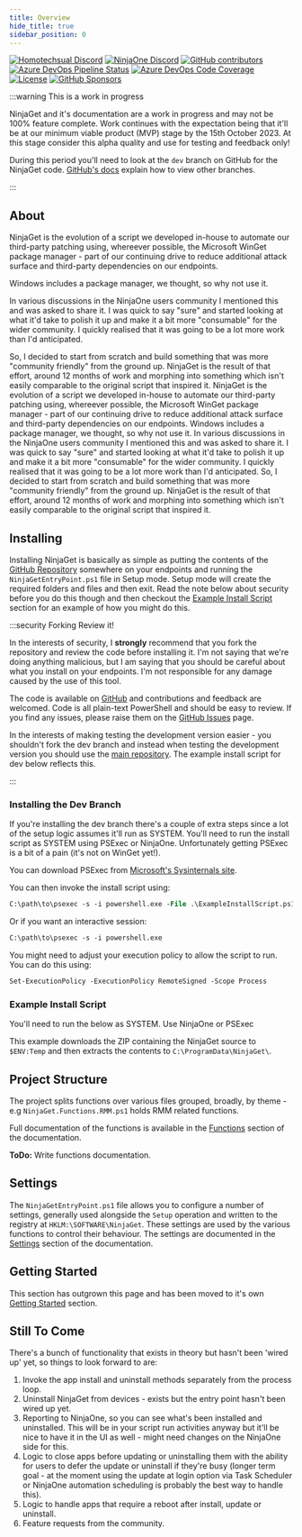 ```yaml
---
title: Overview
hide_title: true
sidebar_position: 0
---
```



[![Homotechsual Discord](https://img.shields.io/discord/1075421628424523816?style=for-the-badge&logo=discord&logoColor=white&label=Homotechsual%20Discord)](https://discord.gg/NrCjh5ht7K)
[![NinjaOne Discord](https://img.shields.io/discord/676451788395642880?style=for-the-badge&logo=discord&logoColor=white&label=NinjaOne%20Discord)](https://discord.gg/NinjaOne)
[![GitHub contributors](https://img.shields.io/github/contributors/homotechsual/ninjaget?style=for-the-badge&logo=github)](https://github.com/homotechsual/ninjaget/)
[![Azure DevOps Pipeline Status](https://img.shields.io/azure-devops/tests/MSPsUK/MSPsUK/4?style=for-the-badge)](https://dev.azure.com/MSPsUK/NinjaGet/_build?definitionId=4)
[![Azure DevOps Code Coverage](https://img.shields.io/azure-devops/coverage/MSPsUK/MSPsUK/4?style=for-the-badge)](https://dev.azure.com/MSPsUK/NinjaGet/_build?definitionId=4)
[![License](https://img.shields.io/github/license/homotechsual/HaloAPI?style=for-the-badge)](https://mit.license.homotechsual.dev)
[![GitHub Sponsors](https://img.shields.io/github/sponsors/homotechsual?style=for-the-badge)](https://github.com/sponsors/homotechsual/)

:::warning This is a work in progress

NinjaGet and it's documentation are a work in progress and may not be 100% feature complete. Work continues with the expectation being that it'll be at our minimum viable product (MVP) stage by the 15th October 2023. At this stage consider this alpha quality and use for testing and feedback only!

During this period you'll need to look at the `dev` branch on GitHub for the NinjaGet code. [GitHub's docs](https://docs.github.com/en/repositories/configuring-branches-and-merges-in-your-repository/managing-branches-in-your-repository/viewing-branches-in-your-repository) explain how to view other branches.

:::

## About

NinjaGet is the evolution of a script we developed in-house to automate our third-party patching using, whereever possible, the Microsoft WinGet package manager - part of our continuing drive to reduce additional attack surface and third-party dependencies on our endpoints.

Windows includes a package manager, we thought, so why not use it.

In various discussions in the NinjaOne users community I mentioned this and was asked to share it. I was quick to say "sure" and started looking at what it'd take to polish it up and make it a bit more "consumable" for the wider community. I quickly realised that it was going to be a lot more work than I'd anticipated.

So, I decided to start from scratch and build something that was more "community friendly" from the ground up. NinjaGet is the result of that effort, around 12 months of work and morphing into something which isn't easily comparable to the original script that inspired it. 
NinjaGet is the evolution of a script we developed in-house to automate our third-party patching using, whereever possible, the Microsoft WinGet package manager - part of our continuing drive to reduce additional attack surface and third-party dependencies on our endpoints. Windows includes a package manager, we thought, so why not use it. In various discussions in the NinjaOne users community I mentioned this and was asked to share it. I was quick to say "sure" and started looking at what it'd take to polish it up and make it a bit more "consumable" for the wider community. I quickly realised that it was going to be a lot more work than I'd anticipated. So, I decided to start from scratch and build something that was more "community friendly" from the ground up. NinjaGet is the result of that effort, around 12 months of work and morphing into something which isn't easily comparable to the original script that inspired it.

## Installing

Installing NinjaGet is basically as simple as putting the contents of the [GitHub Repository](https://github.com/homotechsual/ninjaget) somewhere on your endpoints and running the `NinjaGetEntryPoint.ps1` file in Setup mode. Setup mode will create the required folders and files and then exit. Read the note below about security before you do this though and then checkout the [Example Install Script](#example-install-script) section for an example of how you might do this.

:::security Forking Review it!

In the interests of security, I **strongly** recommend that you fork the repository and review the code before installing it. I'm not saying that we're doing anything malicious, but I am saying that you should be careful about what you install on your endpoints. I'm not responsible for any damage caused by the use of this tool.

The code is available on [GitHub](https://github.com/homotechsual/ninjaget) and contributions and feedback are welcomed. Code is all plain-text PowerShell and should be easy to review. If you find any issues, please raise them on the [GitHub Issues](https://github.com/homotechsual/ninjaget/issues) page.

In the interests of making testing the development version easier - you shouldn't fork the dev branch and instead when testing the development version you should use the [main repository](https://github.com/homotechsual/ninjaget). The example install script for dev below reflects this.

:::

### Installing the Dev Branch

If you're installing the dev branch there's a couple of extra steps since a lot of the setup logic assumes it'll run as SYSTEM. You'll need to run the install script as SYSTEM using PSExec or NinjaOne. Unfortunately getting PSExec is a bit of a pain (it's not on WinGet yet!).

You can download PSExec from [Microsoft's Sysinternals site](https://learn.microsoft.com/en-us/sysinternals/downloads/psexec).

You can then invoke the install script using:

```ps
C:\path\to\psexec -s -i powershell.exe -File .\ExampleInstallScript.ps1
```

Or if you want an interactive session:

```ps
C:\path\to\psexec -s -i powershell.exe
```

You might need to adjust your execution policy to allow the script to run. You can do this using:

```ps
Set-ExecutionPolicy -ExecutionPolicy RemoteSigned -Scope Process
```

### Example Install Script

You'll need to run the below as SYSTEM. Use NinjaOne or PSExec

<Tabs groupid='stability' queryString='stability'>
    <TabItem value='stable' label='🚀 Stable'>
        <SetupScriptMain />
    </TabItem>
    <TabItem value='dev' label='🚧 Dev'>
        <SetupScriptDev />
    </TabItem>
</Tabs>

This example downloads the ZIP containing the NinjaGet source to `$ENV:Temp` and then extracts the contents to `C:\ProgramData\NinjaGet\`.

## Project Structure

The project splits functions over various files grouped, broadly, by theme - e.g `NinjaGet.Functions.RMM.ps1` holds RMM related functions.

Full documentation of the functions is available in the [Functions](./functions/) section of the documentation.

**ToDo:** Write functions documentation.

## Settings

The `NinjaGetEntryPoint.ps1` file allows you to configure a number of settings, generally used alongside the `Setup` operation and written to the registry at `HKLM:\SOFTWARE\NinjaGet`. These settings are used by the various functions to control their behaviour. The settings are documented in the [Settings](./settings/) section of the documentation.

## Getting Started

This section has outgrown this page and has been moved to it's own [Getting Started](./category/getting-started/) section.

## Still To Come

There's a bunch of functionality that exists in theory but hasn't been 'wired up' yet, so things to look forward to are:

1. Invoke the app install and uninstall methods separately from the process loop.
2. Uninstall NinjaGet from devices - exists but the entry point hasn't been wired up yet.
3. Reporting to NinjaOne, so you can see what's been installed and uninstalled. This will be in your script run activities anyway but it'll be nice to have it in the UI as well - might need changes on the NinjaOne side for this.
4. Logic to close apps before updating or uninstalling them with the ability for users to defer the update or uninstall if they're busy (longer term goal - at the moment using the update at login option via Task Scheduler or NinjaOne automation scheduling is probably the best way to handle this).
5. Logic to handle apps that require a reboot after install, update or uninstall.
5. Feature requests from the community.
